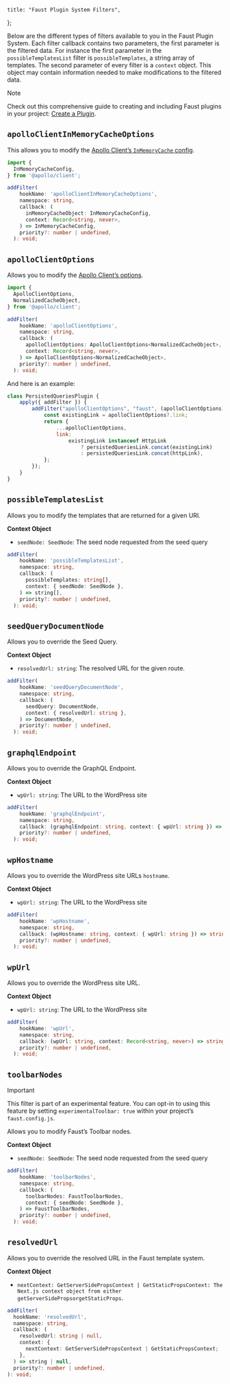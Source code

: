 	title: "Faust Plugin System Filters",
};

Below are the different types of filters available to you in the Faust Plugin System. Each filter callback contains two parameters, the first parameter is the filtered data. For instance the first parameter in the `possibleTemplatesList` filter is `possibleTemplates`, a string array of templates. The second parameter of every filter is a `context` object. This object may contain information needed to make modifications to the filtered data.

> [!NOTE]
> Check out this comprehensive guide to creating and including Faust plugins in your project: [Create a Plugin](/docs/how-to/create-a-plugin).

## `apolloClientInMemoryCacheOptions`

This allows you to modify the [Apollo Client’s `InMemoryCache` config](https://www.apollographql.com/docs/react/api/cache/InMemoryCache).

```ts title="config"
import {
  InMemoryCacheConfig,
} from '@apollo/client';

addFilter(
    hookName: 'apolloClientInMemoryCacheOptions',
    namespace: string,
    callback: (
      inMemoryCacheObject: InMemoryCacheConfig,
      context: Record<string, never>,
    ) => InMemoryCacheConfig,
    priority?: number | undefined,
  ): void;
```

## `apolloClientOptions`

Allows you to modify the [Apollo Client’s options](https://www.apollographql.com/docs/react/api/core/ApolloClient).

```ts title="config"
import {
  ApolloClientOptions,
  NormalizedCacheObject,
} from '@apollo/client';

addFilter(
    hookName: 'apolloClientOptions',
    namespace: string,
    callback: (
      apolloClientOptions: ApolloClientOptions<NormalizedCacheObject>,
      context: Record<string, never>,
    ) => ApolloClientOptions<NormalizedCacheObject>,
    priority?: number | undefined,
  ): void;
```

And here is an example:

```js title="plugins/persisted-queries-plugin.js"
class PersistedQueriesPlugin {
	apply({ addFilter }) {
		addFilter("apolloClientOptions", "faust", (apolloClientOptions) => {
			const existingLink = apolloClientOptions?.link;
			return {
				...apolloClientOptions,
				link:
					existingLink instanceof HttpLink
						? persistedQueriesLink.concat(existingLink)
						: persistedQueriesLink.concat(httpLink),
			};
		});
	}
}
```

## `possibleTemplatesList`

Allows you to modify the templates that are returned for a given URI.

**Context Object**

- `seedNode: SeedNode`: The seed node requested from the seed query

```ts title="config"
addFilter(
    hookName: 'possibleTemplatesList',
    namespace: string,
    callback: (
      possibleTemplates: string[],
      context: { seedNode: SeedNode },
    ) => string[],
    priority?: number | undefined,
  ): void;
```

## `seedQueryDocumentNode`

Allows you to override the Seed Query.

**Context Object**

- `resolvedUrl: string`: The resolved URL for the given route.

```ts title="config"
addFilter(
    hookName: 'seedQueryDocumentNode',
    namespace: string,
    callback: (
      seedQuery: DocumentNode,
      context: { resolvedUrl: string },
    ) => DocumentNode,
    priority?: number | undefined,
  ): void;
```

## `graphqlEndpoint`

Allows you to override the GraphQL Endpoint.

**Context Object**

- `wpUrl: string`: The URL to the WordPress site

```ts title="config"
addFilter(
    hookName: 'graphqlEndpoint',
    namespace: string,
    callback: (graphqlEndpoint: string, context: { wpUrl: string }) => string,
    priority?: number | undefined,
  ): void;
```

## `wpHostname`

Allows you to override the WordPress site URLs `hostname`.

**Context Object**

- `wpUrl: string`: The URL to the WordPress site

```ts title="config"
addFilter(
    hookName: 'wpHostname',
    namespace: string,
    callback: (wpHostname: string, context: { wpUrl: string }) => string,
    priority?: number | undefined,
  ): void;
```

## `wpUrl`

Allows you to override the WordPress site URL.

**Context Object**

- `wpUrl: string`: The URL to the WordPress site

```ts title="config"
addFilter(
    hookName: 'wpUrl',
    namespace: string,
    callback: (wpUrl: string, context: Record<string, never>) => string,
    priority?: number | undefined,
  ): void;
```

## `toolbarNodes`

> [!Important]
> This filter is part of an experimental feature. You can opt-in to using this feature by setting `experimentalToolbar: true` within your project’s `faust.config.js`.

Allows you to modify Faust’s Toolbar nodes.

**Context Object**

- `seedNode: SeedNode`: The seed node requested from the seed query

```ts title="config"
addFilter(
    hookName: 'toolbarNodes',
    namespace: string,
    callback: (
      toolbarNodes: FaustToolbarNodes,
      context: { seedNode: SeedNode },
    ) => FaustToolbarNodes,
    priority?: number | undefined,
  ): void;
```

## `resolvedUrl`

Allows you to override the resolved URL in the Faust template system.

**Context Object**

- `nextContext: GetServerSidePropsContext | GetStaticPropsContext: The Next.js context object from either getServerSidePropsorgetStaticProps`.

```ts title="config"
addFilter(
  hookName: 'resolvedUrl',
  namespace: string,
  callback: (
    resolvedUrl: string | null,
    context: {
      nextContext: GetServerSidePropsContext | GetStaticPropsContext;
    },
  ) => string | null,
  priority?: number | undefined,
): void;
```
